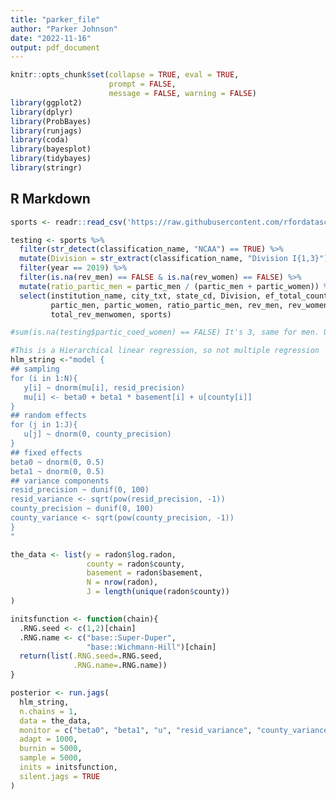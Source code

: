```yaml
---
title: "parker_file"
author: "Parker Johnson"
date: "2022-11-16"
output: pdf_document
---
```


```r
knitr::opts_chunk$set(collapse = TRUE, eval = TRUE, 
                      prompt = FALSE, 
                      message = FALSE, warning = FALSE)
library(ggplot2)
library(dplyr)
library(ProbBayes)
library(runjags)
library(coda)
library(bayesplot)
library(tidybayes)
library(stringr)
```

## R Markdown


```r
sports <- readr::read_csv('https://raw.githubusercontent.com/rfordatascience/tidytuesday/master/data/2022/2022-03-29/sports.csv')

testing <- sports %>%
  filter(str_detect(classification_name, "NCAA") == TRUE) %>%
  mutate(Division = str_extract(classification_name, "Division I{1,3}")) %>%
  filter(year == 2019) %>%
  filter(is.na(rev_men) == FALSE & is.na(rev_women) == FALSE) %>%
  mutate(ratio_partic_men = partic_men / (partic_men + partic_women)) %>%
  select(institution_name, city_txt, state_cd, Division, ef_total_count, 
         partic_men, partic_women, ratio_partic_men, rev_men, rev_women, 
         total_rev_menwomen, sports)

#sum(is.na(testing$partic_coed_women) == FALSE) It's 3, same for men. Unimportant
```

```r
#This is a Hierarchical linear regression, so not multiple regression
hlm_string <-"model {
## sampling
for (i in 1:N){
   y[i] ~ dnorm(mu[i], resid_precision)
   mu[i] <- beta0 + beta1 * basement[i] + u[county[i]]
}
## random effects
for (j in 1:J){
   u[j] ~ dnorm(0, county_precision)
}
## fixed effects
beta0 ~ dnorm(0, 0.5)
beta1 ~ dnorm(0, 0.5)
## variance components
resid_precision ~ dunif(0, 100)
resid_variance <- sqrt(pow(resid_precision, -1))
county_precision ~ dunif(0, 100)
county_variance <- sqrt(pow(county_precision, -1))
}
"

the_data <- list(y = radon$log.radon, 
                 county = radon$county, 
                 basement = radon$basement,
                 N = nrow(radon), 
                 J = length(unique(radon$county))
)

initsfunction <- function(chain){
  .RNG.seed <- c(1,2)[chain]
  .RNG.name <- c("base::Super-Duper",
                 "base::Wichmann-Hill")[chain]
  return(list(.RNG.seed=.RNG.seed,
              .RNG.name=.RNG.name))
}

posterior <- run.jags(
  hlm_string,
  n.chains = 1,
  data = the_data,
  monitor = c("beta0", "beta1", "u", "resid_variance", "county_variance"),
  adapt = 1000,
  burnin = 5000,
  sample = 5000,
  inits = initsfunction,
  silent.jags = TRUE
)
```



